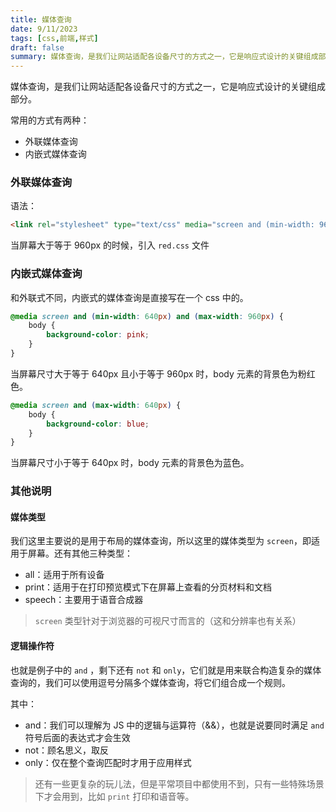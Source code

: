 ```yaml
---
title: 媒体查询
date: 9/11/2023
tags: [css,前端,样式]
draft: false
summary: 媒体查询，是我们让网站适配各设备尺寸的方式之一，它是响应式设计的关键组成部分。常用的方式有两种：外联媒体查询和内嵌式媒体查询
---
```


媒体查询，是我们让网站适配各设备尺寸的方式之一，它是响应式设计的关键组成部分。

常用的方式有两种：

*   外联媒体查询
*   内嵌式媒体查询

### 外联媒体查询

语法：

```html
<link rel="stylesheet" type="text/css" media="screen and (min-width: 960px)" href="red.css" />
```

当屏幕大于等于 960px 的时候，引入 `red.css` 文件

### 内嵌式媒体查询

和外联式不同，内嵌式的媒体查询是直接写在一个 css 中的。

```css
@media screen and (min-width: 640px) and (max-width: 960px) {
    body {
        background-color: pink;
    }
}
```

当屏幕尺寸大于等于 640px 且小于等于 960px 时，body 元素的背景色为粉红色。

```css
@media screen and (max-width: 640px) {
    body {
        background-color: blue;
    }
}
```

当屏幕尺寸小于等于 640px 时，body 元素的背景色为蓝色。

### 其他说明

#### 媒体类型

我们这里主要说的是用于布局的媒体查询，所以这里的媒体类型为 `screen`，即适用于屏幕。还有其他三种类型：&#x20;

*   all：适用于所有设备
*   print：适用于在打印预览模式下在屏幕上查看的分页材料和文档
*   speech：主要用于语音合成器

> `screen` 类型针对于浏览器的可视尺寸而言的（这和分辨率也有关系）

#### 逻辑操作符

也就是例子中的 `and` ，剩下还有 `not` 和 `only`，它们就是用来联合构造复杂的媒体查询的，我们可以使用逗号分隔多个媒体查询，将它们组合成一个规则。

其中：

*   and：我们可以理解为 JS 中的逻辑与运算符（&&），也就是说要同时满足 `and` 符号后面的表达式才会生效
*   not：顾名思义，取反
*   only：仅在整个查询匹配时才用于应用样式

> 还有一些更复杂的玩儿法，但是平常项目中都使用不到，只有一些特殊场景下才会用到，比如 `print` 打印和语音等。



